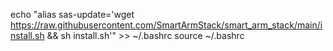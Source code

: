 echo "alias sas-update='wget https://raw.githubusercontent.com/SmartArmStack/smart_arm_stack/main/install.sh && sh install.sh'" >> ~/.bashrc
source ~/.bashrc